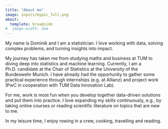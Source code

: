 ```yaml
---
title: "About me"
image: inputs/mypic_full.png
about:
  template: broadside
#  image-width: 3em
---
```


My name is Dominik and I am a statistician. 
I love working with data, solving complex problems, and turning insights into impact.

My journey has taken me from studying maths and business at TUM to diving deep into  statistics and machine learning. Currently, I am a Ph.D. candidate at the Chair of Statistics at the University of the Bundeswehr Munich.
I have already had the opportunity to gather some practical experience through internships (e.g. at Allianz) and project work (PwC in cooperation with TUM Data Innovation Lab).

For me, work is most fun when you develop together data-driven solutions and put them into practice. I love expanding my skills continuously, e.g., by taking online courses or reading scientific literature on topics that are new to me.

In my leisure time, I enjoy rowing in a crew, cooking, travelling and reading.

